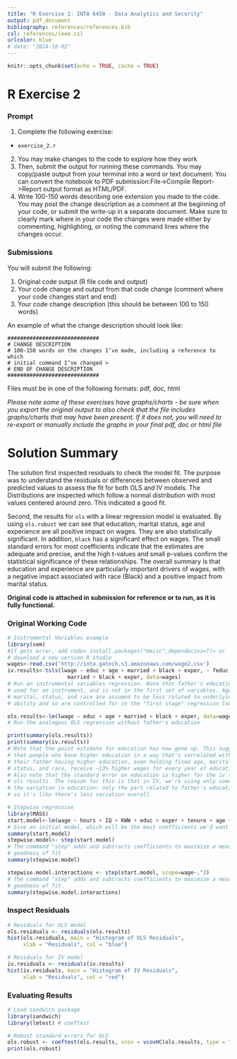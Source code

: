 ```yaml
---
title: "R Exercise 2: INTA 6450 - Data Analytics and Security"
output: pdf_document
bibliography: references/references.bib
csl: references/ieee.csl
urlcolor: blue
# date: "2024-10-02"
---
```


```r
knitr::opts_chunk$set(echo = TRUE, cache = TRUE)
```

# R Exercise 2

### Prompt

1. Complete the following exercise: 
  - `exercise_2.r`
2. You may make changes to the code to explore how they work
3. Then, submit the output for running these commands. 
You may copy/paste output from your terminal into a word or text document. 
You can convert the notebook to PDF submission:File->Compile Report->Report 
output format as HTML/PDF. 
4. Write 100-150 words describing one extension you made to the code. 
You may post the change description as a comment at the beginning of your code, 
or submit the write-up in a separate document. Make sure to clearly mark 
where in your code the changes were made either by commenting, highlighting, 
or noting the command lines where the changes occur. 

### Submissions

You will submit the following:

1. Original code output (R file code and output)
2. Your code change and output from that code change 
(comment where your code changes start and end)
3. Your code change description (this should be between 100 to 150 words)

An example of what the change description should look like:
```
#############################
# CHANGE DESCRIPTION
# 100-150 words on the changes I’ve made, including a reference to which 
# initial command I’ve changed >
# END OF CHANGE DESCRIPTION
#############################
```

Files must be in one of the following formats: pdf, doc, html

*Please note some of these exercises have graphs/charts - 
be sure when you export the original output to also check that the file 
includes graphs/charts that may have been present. 
If it does not, you will need to re-export or manually include the graphs in 
your final pdf, doc or html file*

\newpage
# Solution Summary

The solution first inspected residuals to check the model fit.
The purpose was to understand the residuals or differences between
observed and predicted values to assess the fit for both OLS and IV models.
The Distributions are inspected which follow a normal distribution with
most values centered around zero. This indicated a good fit.

Second, the results for `ols` with a linear regression model is evaluated.
By using `ols.robust` we can see that education, marital status, age and
experience are all positive impact on wages. They are also statistically
significant. In addition, `black` has a significant effect on wages.
The small standard errors for most coefficients indicate that the estimates are 
adequate and precise, and the high t-values and small p-values confirm the 
statistical significance of these relationships. The overall summary is that 
education and experience are particularly 
important drivers of wages, with a negative impact associated with race (Black) 
and a positive impact from marital status.

**Original code is attached in submission for reference or to run, as it is
fully functional.**

### Original Working Code

```r
# Instrumental Variables example
library(sem)
#If gets error, add code< install.packages("Hmisc",dependecies=T)> or 
# download a new version R studio
wages<-read.csv('http://inta.gatech.s3.amazonaws.com/wage2.csv')
iv.results<-tsls(lwage ~ educ + age + married + black + exper, ~ feduc + age +
                   married + black + exper, data=wages)
# Run an instrumental variables regression. Note that father's education is
# used for an instrument, and is not in the first set of variables. Age,
# marital, status, and race are assumed to be less related to underlying
# ability and so are controlled for in the "first stage" regression too.

ols.results<-lm(lwage ~ educ + age + married + black + exper, data=wages)
# Run the analogous OLS regression without father's education

print(summary(ols.results))
print(summary(iv.results))
# Note that the point estimate for education has now gone up. This suggests
# that people who have higher education in a way that's correlated with
# their father having higher education, even holding fixed age, marital
# status, and race, receive ~13% higher wages for every year of education.
# Also note that the standard error on education is higher for the iv than
# ols results. The reason for this is that in IV, we're using only some of
# the variation in education: only the part related to father's education,
# so it's like there's less variation overall

# Stepwise regression
library(MASS)
start.model<-lm(wage ~ hours + IQ + KWW + educ + exper + tenure + age + married + black + south + urban + sibs, data=wages)
# Give an initial model, which will be the most coefficients we'd want to ever use
summary(start.model)
stepwise.model<- step(start.model)
# The command "step" adds and subtracts coefficients to maximize a measure of
# goodness of fit
summary(stepwise.model)

stepwise.model.interactions <- step(start.model, scope=wage~.^2)
# The command "step" adds and subtracts coefficients to maximize a measure of
# goodness of fit. 
summary(stepwise.model.interactions)
```

### Inspect Residuals

```r
# Residuals for OLS model
ols.residuals <- residuals(ols.results)
hist(ols.residuals, main = "Histogram of OLS Residuals", 
     xlab = "Residuals", col = "blue")

# Residuals for IV model
iv.residuals <- residuals(iv.results)
hist(iv.residuals, main = "Histogram of IV Residuals", 
     xlab = "Residuals", col = "red")
```

### Evaluating Results

```r
# Load sandwich package
library(sandwich)
library(lmtest) # coeftest

# Robust standard errors for OLS
ols.robust <- coeftest(ols.results, vcov = vcovHC(ols.results, type = "HC1"))
print(ols.robust)
```

